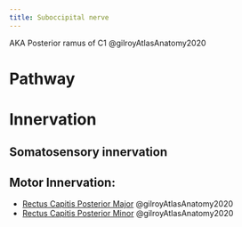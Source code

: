 ```yaml
---
title: Suboccipital nerve
---
```

AKA Posterior ramus of C1 @gilroyAtlasAnatomy2020

# Pathway

# Innervation

## Somatosensory innervation

## Motor Innervation:

- [Rectus Capitis Posterior Major]({{< var ref-rectus-capitis-posterior-major >}}) @gilroyAtlasAnatomy2020
- [Rectus Capitis Posterior Minor]({{< var ref-rectus-capitis-posterior-minor >}}) @gilroyAtlasAnatomy2020